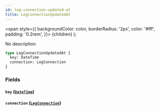 ```yaml
---
id: leg-connection-updated-at
title: LegConnectionUpdatedAt
---
```


<span
style={{
      backgroundColor: color,
      borderRadius: '2px',
      color: '#fff',
      padding: '0.2rem',
    }}>
{children}
</span>
);

No description

```graphql
type LegConnectionUpdatedAt {
  key: DateTime
  connection: LegConnection
}
```

### Fields

#### `key` ([`DateTime`](/v1/scalars/date-time))

#### `connection` ([`LegConnection`](/v1/objects/leg-connection))
